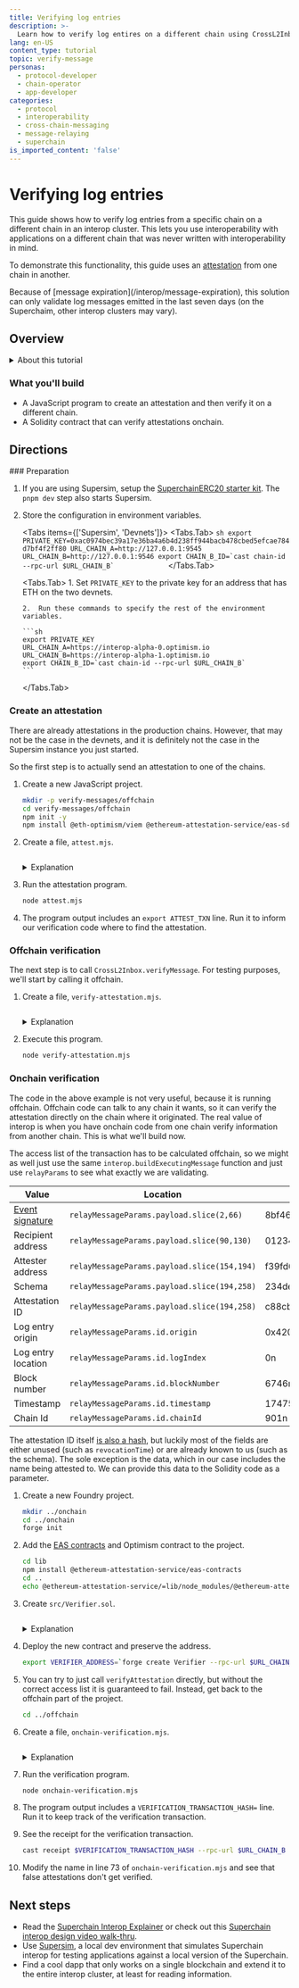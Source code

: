 ```yaml
---
title: Verifying log entries
description: >-
  Learn how to verify log entires on a different chain using CrossL2Inbox.
lang: en-US
content_type: tutorial
topic: verify-message
personas:
  - protocol-developer
  - chain-operator
  - app-developer
categories:
  - protocol
  - interoperability
  - cross-chain-messaging
  - message-relaying
  - superchain
is_imported_content: 'false'
---
```



# Verifying log entries

This guide shows how to verify log entries from a specific chain on a different chain in an interop cluster.
This lets you use interoperability with applications on a different chain that was never written with interoperability in mind.

To demonstrate this functionality, this guide uses an [attestation](https://attest.org/) from one chain in another.

<Callout type="warning">
  Because of [message expiration](/interop/message-expiration), this solution can only validate log messages emitted in the last seven days (on the Superchaim, other interop clusters may vary).
</Callout>

## Overview

<details>
  <summary>About this tutorial</summary>

  **What you'll learn**

  *   How to verify log messages from one blockchain on another.
  *   How to use the EAS SDK to attest for facts and add schemas from offchain code.

  **Technical knowledge**

  *   Intermediate JavaScript knowledge
  *   Understanding of smart contract development
  *   Familiarity with blockchain concepts

  **Development environment**

  *   Unix-like operating system (Linux, macOS, or WSL for Windows)
  *   Node.js version 16 or higher
  *   Git for version control

  **Required tools**

  The tutorial uses these primary tools:

  *   Node: For running TypeScript code from the command line
  *   Viem: For blockchain interaction
  *   Foundry: For smart contract development
</details>

### What you'll build

*   A JavaScript program to create an attestation and then verify it on a different chain.
*   A Solidity contract that can verify attestations onchain.

## Directions

<Steps>
  ### Preparation

  1.  If you are using Supersim, setup the [SuperchainERC20 starter kit](/app-developers/starter-kit#setup).
      The `pnpm dev` step also starts Supersim.

  2.  Store the configuration in environment variables.

      <Tabs items={['Supersim', 'Devnets']}>
        <Tabs.Tab>
          ```sh
          export PRIVATE_KEY=0xac0974bec39a17e36ba4a6b4d238ff944bacb478cbed5efcae784d7bf4f2ff80
          URL_CHAIN_A=http://127.0.0.1:9545
          URL_CHAIN_B=http://127.0.0.1:9546
          export CHAIN_B_ID=`cast chain-id --rpc-url $URL_CHAIN_B`            
          ```
        </Tabs.Tab>

        <Tabs.Tab>
          1.  Set `PRIVATE_KEY` to the private key for an address that has ETH on the two devnets.

          2.  Run these commands to specify the rest of the environment variables.

          ```sh
          export PRIVATE_KEY
          URL_CHAIN_A=https://interop-alpha-0.optimism.io
          URL_CHAIN_B=https://interop-alpha-1.optimism.io
          export CHAIN_B_ID=`cast chain-id --rpc-url $URL_CHAIN_B`            
          ```
        </Tabs.Tab>
      </Tabs>

  ### Create an attestation

  There are already attestations in the production chains.
  However, that may not be the case in the devnets, and it is definitely not the case in the Supersim instance you just started.

  So the first step is to actually send an attestation to one of the chains.

  1.  Create a new JavaScript project.

      ```sh
      mkdir -p verify-messages/offchain
      cd verify-messages/offchain
      npm init -y
      npm install @eth-optimism/viem @ethereum-attestation-service/eas-sdk ethers viem
      ```

  2.  Create a file, `attest.mjs`.

      ```js file=<rootDir>/public/tutorials/attest.mjs hash=d626bf0d9a623a87f6c186df9ebe4be7 
      ```

      <details>
        <summary>Explanation</summary>

        ```js file=<rootDir>/public/tutorials/attest.mjs#L23-L39 hash=e60b8cd94e438dee61d76a86b71ba0fd 
        ```

        The [EAS SDK](https://docs.attest.org/docs/developer-tools/eas-sdk) we use for attestations uses [Ethers](https://docs.ethers.org/v6/) rather than [Viem](https://viem.sh/).
        This function lets us use [a Viem wallet](https://viem.sh/docs/clients/wallet) as [an Ethers signer](https://docs.ethers.org/v6/api/providers/#Signer).

        ```js file=<rootDir>/public/tutorials/attest.mjs#L60-L71 hash=b51f57bde9ff4f29ee476a0ccff6826c
        ```

        Register the [EAS Schema](https://docs.attest.org/docs/tutorials/create-a-schema) if necessary.
        This schema ties Ethereum addresses to names.

        ```js file=<rootDir>/public/tutorials/attest.mjs#L73-L86 hash=e358a615a7ab6d28c6f3bba58b523f66
        ```

        [Attest](https://docs.attest.org/docs/tutorials/make-an-attestation) that the name for Ethereum address `0x0123456789012345678901234567890123456789` is `Bill Hamm`.

        ```js file=<rootDir>/public/tutorials/attest.mjs#L88-L90 hash=d31631fd94b69699177a1cccf4e4ec1a
        ```

        This is the recommended way to execute the attestation transaction, which provides you with the attestation's UID.
        However, for our purpose we need the transaction receipt, which you do not get.
        We can either use this and search for the log entry or just use the EAS SDK to create the transaction and send it ourselves.
        Here we use the second solution.

        ```js file=<rootDir>/public/tutorials/attest.mjs#L92-L94 hash=1452cf7f6e9e00d7b3cd3560ca355bd8
        ```

        Here we send the attestation transaction created by the EAS SDK ourselves (using viem's [`sendRawTransaction`](https://viem.sh/docs/actions/wallet/sendRawTransaction)), so we'll have the transaction hash.
      </details>

  3.  Run the attestation program.

      ```sh
      node attest.mjs
      ```

  4.  The program output includes an `export ATTEST_TXN` line.
      Run it to inform our verification code where to find the attestation.

  ### Offchain verification

  The next step is to call `CrossL2Inbox.verifyMessage`.
  For testing purposes, we'll start by calling it offchain.

  1.  Create a file, `verify-attestation.mjs`.

      ```js file=<rootDir>/public/tutorials/verify-attestation.mjs hash=405d9493c3bf15f85aa9c24a936cf7a4 
      ```

      <details>
        <summary>Explanation</summary>

        ```js file=<rootDir>/public/tutorials/verify-attestation.mjs#L36-L45 hash=2e0e75ab322c05fb2eb8177978f47c55 
        ```

        To create the [executing message](/interop/message-passing#executing-message), we need several fields that appear in the log entry we are verifying.
        This is how we obtain the relevant log entry.

        The first topic in a log entry emitted by Solidity is the event type.
        [This event type](https://www.4byte.directory/event-signatures/?bytes_signature=0x8bf46bf4cfd674fa735a3d63ec1c9ad4153f033c290341f3a588b75685141b35) is emitted when an attestation is created.
        Of course, we only care about attestations created in the official attestations contract.

        ```js file=<rootDir>/public/tutorials/verify-attestation.mjs#L47 hash=2d9c5e52695aa90f1f0f9a5769f98814
        ```

        Part of testing a system is ensuring that it does not accept invalid input.
        You can uncomment this line to see that the verification fails with an incorrect log entry.

        ```js file=<rootDir>/public/tutorials/verify-attestation.mjs#L49-L51 hash=fbfb20fa0614cb9fb52ec678df6fffa9 
        ```

        [Build the executing message](https://github.com/ethereum-optimism/ecosystem/blob/main/packages/viem/docs/actions/interop/functions/buildExecutingMessage.md).

        ```js file=<rootDir>/public/tutorials/verify-attestation.mjs#L61-L74 hash=5c410cd233b0e4e68f33170de7da3b7f 
        ```

        Call [`CrossL2Inbox.validateMessage`](https://github.com/ethereum-optimism/optimism/blob/develop/packages/contracts-bedrock/src/L2/CrossL2Inbox.sol#L68-L82).
        For some invalid inputs this function reverts, which means that the log entry requested is not validated.

        ```js file=<rootDir>/public/tutorials/verify-attestation.mjs#L76-L84 hash=2476aec8e2b27708ce812797e9e5dfe7 
        ```

        Wait for the transaction receipt for the executing message.
        Note the timeout, it is necessary because if the executing message is valid, but the log entry has not been seen yet the sequencer does not put the transaction with the message into a block.

        ```js file=<rootDir>/public/tutorials/verify-attestation.mjs#L86-L91 hash=e870ee89daa5f2a31b0adc6a97f670a9 
        ```

        Look for the log entry from `CrossL2Inbox`.
        To ensure this is the correct log entry, we look at the [message type](https://www.4byte.directory/event-signatures/?bytes_signature=0x5c37832d2e8d10e346e55ad62071a6a2f9fa5130614ef2ec6617555c6f467ba7) and check that the ID is the correct one.
      </details>

  2.  Execute this program.

      ```sh
      node verify-attestation.mjs
      ```

  ### Onchain verification

  The code in the above example is not very useful, because it is running offchain.
  Offchain code can talk to any chain it wants, so it can verify the attestation directly on the chain where it originated.
  The real value of interop is when you have onchain code from one chain verify information from another chain.
  This is what we'll build now.

  The access list of the transaction has to be calculated offchain, so we might as well just use the same `interop.buildExecutingMessage` function and just use `relayParams` to see what exactly we are validating.

  | Value                                                                                                                                             | Location                                    | Sample value                                                     |
  | ------------------------------------------------------------------------------------------------------------------------------------------------- | ------------------------------------------- | ---------------------------------------------------------------- |
  | [Event signature](https://www.4byte.directory/event-signatures/?bytes_signature=8bf46bf4cfd674fa735a3d63ec1c9ad4153f033c290341f3a588b75685141b35) | `relayMessageParams.payload.slice(2,66)`    | 8bf46bf4cfd674fa735a3d63ec1c9ad4153f033c290341f3a588b75685141b35 |
  | Recipient address                                                                                                                                 | `relayMessageParams.payload.slice(90,130)`  | 0123456789012345678901234567890123456789                         |
  | Attester address                                                                                                                                  | `relayMessageParams.payload.slice(154,194)` | f39fd6e51aad88f6f4ce6ab8827279cfffb92266                         |
  | Schema                                                                                                                                            | `relayMessageParams.payload.slice(194,258)` | 234dee4d3e6a625b4121e2042d6267058755e53a2ecc55555da51a1e6f06cc58 |
  | Attestation ID                                                                                                                                    | `relayMessageParams.payload.slice(194,258)` | c88cbbc15b9fb4aa12f70c9c97e6c1dd733a29db2816142809504718d615ff9f |
  | Log entry origin                                                                                                                                  | `relayMessageParams.id.origin`              | 0x4200000000000000000000000000000000000021                       |
  | Log entry location                                                                                                                                | `relayMessageParams.id.logIndex`            | 0n                                                               |
  | Block number                                                                                                                                      | `relayMessageParams.id.blockNumber`         | 6746n                                                            |
  | Timestamp                                                                                                                                         | `relayMessageParams.id.timestamp`           | 1747518156n                                                      |
  | Chain Id                                                                                                                                          | `relayMessageParams.id.chainId`             | 901n                                                             |

  The attestation ID itself [is also a hash](https://github.com/ethereum-attestation-service/eas-contracts/blob/master/contracts/EAS.sol#L692-L711), but luckily most of the fields are either unused (such as `revocationTime`) or are already known to us (such as the schema).
  The sole exception is the data, which in our case includes the name being attested to.
  We can provide this data to the Solidity code as a parameter.

  1.  Create a new Foundry project.

      ```sh
      mkdir ../onchain
      cd ../onchain
      forge init
      ```

  2.  Add the [EAS contracts](https://www.npmjs.com/package/@ethereum-attestation-service/eas-contracts) and Optimism contract to the project.

      ```sh
      cd lib
      npm install @ethereum-attestation-service/eas-contracts
      cd ..
      echo @ethereum-attestation-service/=lib/node_modules/@ethereum-attestation-service/ >> remappings.txt
      ```

  3.  Create `src/Verifier.sol`.

      ```solidity file=<rootDir>/public/tutorials/Verifier.sol hash=2a05d192f106b2102bf01a30267557c2 
      ```

      <details>
        <summary>Explanation</summary>

        ```solidity file=<rootDir>/public/tutorials/Verifier.sol#L6-L18 hash=64aecb7206a0fa13918ea9ac47ee3dc2 
        ```

        At writing these definitions from [`ICrossL2Inbox`](https://github.com/ethereum-optimism/optimism/blob/develop/packages/contracts-bedrock/interfaces/L2/ICrossL2Inbox.sol) are not yet part of the [npm package](https://www.npmjs.com/package/@eth-optimism/contracts), so we include them here for now.

        ```solidity file=<rootDir>/public/tutorials/Verifier.sol#L27-L46 hash=73afc3cedf0863c12150ffe6aaed676b 
        ```

        This function is part of the [EAS contract code](https://github.com/ethereum-attestation-service/eas-contracts/blob/master/contracts/EAS.sol#L692-L711) that calculates the attestation ID.

        ```solidity file=<rootDir>/public/tutorials/Verifier.sol#L48-L62 hash=7c912d2eb9fa21a3abf297f7c27a89d2 
        ```

        Calculate the payload hash.

        ```solidity file=<rootDir>/public/tutorials/Verifier.sol#L64-L92 hash=80799162cceb4183360481672f3fb7d4 
        ```

        This is the function that gets the attestation information, builds the call, and calls `CrossL2Inbox`.

        ```solidity file=<rootDir>/public/tutorials/Verifier.sol#L94 hash=b728334118d486dc5e020c5b84d41411 
        ```

        Here you would do anything that requires the attestation to have been verified.
        There is nothing here because it is sample code, but in a real world application this would be the most important part.
      </details>

  4.  Deploy the new contract and preserve the address.

      ```sh
      export VERIFIER_ADDRESS=`forge create Verifier --rpc-url $URL_CHAIN_B --private-key $PRIVATE_KEY --broadcast | awk '/Deployed to:/ {print $3}'`
      ```

  5.  You can try to just call `verifyAttestation` directly, but without the correct access list it is guaranteed to fail.
      Instead, get back to the offchain part of the project.

      ```sh
      cd ../offchain
      ```

  6.  Create a file, `onchain-verification.mjs`.

      ```javascript file=<rootDir>/public/tutorials/onchain-verification.mjs hash=0a71974948ba96b474d602a703ae7466 
      ```

      <details>
        <summary>Explanation</summary>

        This is a modified version of the `verify-attestation.mjs` we used earlier, so we only go over the new parts.

        ```javascript file=<rootDir>/public/tutorials/onchain-verification.mjs#L11-L18 hash=e21e60f14d0d6a89e24ad74fcc3fde25 
        ```

        Read the ABI for `Verifier` we created onchain.

        ```javascript file=<rootDir>/public/tutorials/onchain-verification.mjs#L57-L74 hash=456446f9f3aa7911b7e83a191102bdaf 
        ```

        Call `Verifier` with the information needed to verify the attestation.

        ```javascript file=<rootDir>/public/tutorials/onchain-verification.mjs#L76 hash=e32ded7cb46f9480474ad06d0f968ec1 
        ```

        Report the transaction hash.
      </details>

  7.  Run the verification program.

      ```sh
      node onchain-verification.mjs
      ```

  8.  The program output includes a `VERIFICATION_TRANSACTION_HASH=` line.
      Run it to keep track of the verification transaction.

  9.  See the receipt for the verification transaction.

      ```sh
      cast receipt $VERIFICATION_TRANSACTION_HASH --rpc-url $URL_CHAIN_B
      ```

  10. Modify the name in line 73 of `onchain-verification.mjs` and see that false attestations don't get verified.
</Steps>

## Next steps

*   Read the [Superchain Interop Explainer](/interop/explainer#faqs) or check out this [Superchain interop design video walk-thru](https://www.youtube.com/watch?v=FKc5RgjtGes).
*   Use [Supersim](/app-developers/tools/supersim), a local dev environment that simulates Superchain interop for testing applications against a local version of the Superchain.
*   Find a cool dapp that only works on a single blockchain and extend it to the entire interop cluster, at least for reading information.
